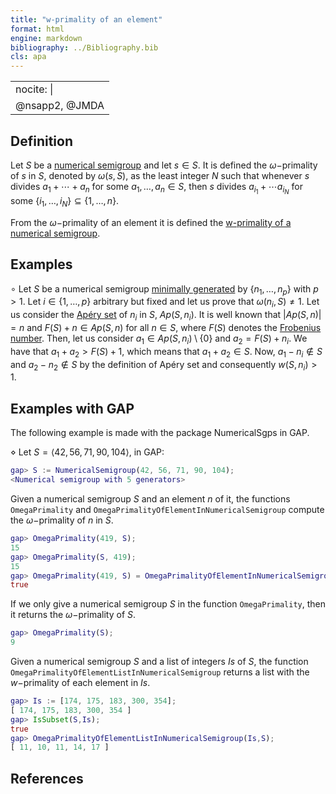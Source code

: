 ```yaml
---
title: "w-primality of an element"
format: html
engine: markdown
bibliography: ../Bibliography.bib
cls: apa
---
```


---
nocite: |
  @nsapp2, @JMDA
---

## Definition

Let $S$ be a [numerical semigroup](../Basic-concepts/Numerical-semigroup.qmd) and let $s \in S$. It is defined the $\omega-$primality of $s$ in $S$, denoted by $\omega(s, S)$, as the least integer $N$ such that whenever $s$ divides $a_1 + \cdots + a_n$ for some $a_1, \ldots, a_n \in S$, then $s$ divides $a_{i_1} + \cdots a_{i_N}$ for some $\{i_1, \ldots, i_N\} \subseteq \{1, \ldots, n\}$.

From the $\omega-$primality of an element it is defined the [w-primality of a numerical semigroup](w-primality-of-a-numerical-semigroup.qmd).

## Examples

$\circ$ Let $S$ be a numerical semigroup [minimally generated](../Basic-concepts/Minimal-set-of-generators.qmd) by $\{n_1, \ldots, n_p\}$ with $p > 1$. Let $i \in \{1, \ldots, p\}$ arbitrary but fixed and let us prove that $\omega(n_i, S) \ne 1$. Let us consider the [Apéry set](../Basic-concepts/Apery-set) of $n_i$ in $S$, $Ap(S, n_i)$. It is well known that $|Ap(S,n)| = n$ and $F(S) + n \in Ap(S, n)$ for all $n \in S$, where $F(S)$ denotes the [Frobenius number](../Basic-concepts/Frobenius-number.qmd). Then, let us consider $a_1 \in Ap(S, n_i) \setminus \{0\}$ and $a_2 = F(S) + n_i$. We have that $a_1 + a_2 > F(S) + 1$, which means that $a_1 + a_2 \in S$. Now, $a_1 - n_i \not \in S$ and $a_2 - n_2 \not \in S$ by the definition of Apéry set and consequently $w(S, n_i) > 1$.

## Examples with GAP

The following example is made with the package NumericalSgps in GAP.

$\diamond$ Let $S = \langle 42, 56, 71, 90, 104 \rangle$, in GAP:

``` gap
gap> S := NumericalSemigroup(42, 56, 71, 90, 104);
<Numerical semigroup with 5 generators>
```

Given a numerical semigroup $S$ and an element $n$ of it, the functions `OmegaPrimality` and `OmegaPrimalityOfElementInNumericalSemigroup` compute the $\omega-$primality of $n$ in $S$.

``` gap
gap> OmegaPrimality(419, S);
15
gap> OmegaPrimality(S, 419);
15
gap> OmegaPrimality(419, S) = OmegaPrimalityOfElementInNumericalSemigroup(419, S);
true
```

If we only give a numerical semigroup $S$ in the function `OmegaPrimality`, then it returns the $\omega-$primality of $S$.

``` gap
gap> OmegaPrimality(S);
9
```

Given a numerical semigroup $S$ and a list of integers $Is$ of $S$, the function `OmegaPrimalityOfElementListInNumericalSemigroup` returns a list with the $w-$primality of each element in $Is$.

``` gap
gap> Is := [174, 175, 183, 300, 354];
[ 174, 175, 183, 300, 354 ]
gap> IsSubset(S,Is);
true
gap> OmegaPrimalityOfElementListInNumericalSemigroup(Is,S);
[ 11, 10, 11, 14, 17 ]
```

## References


::: {#refs}

:::
